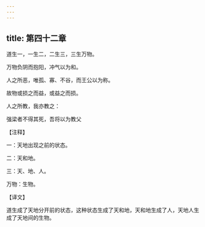 ```yaml
---
---
---
```

title: 第四十二章
---

道生一，一生二，二生三，三生万物。

万物负阴而抱阳，冲气以为和。

人之所恶，唯孤、寡、不谷，而王公以为称。

故物或损之而益，或益之而损。

人之所教，我亦教之：

强梁者不得其死，吾将以为教父

【注释】

一：天地出现之前的状态。

二：天和地。

三：天、地、人。

万物：生物。

【译文】

道生成了天地分开前的状态，这种状态生成了天和地，天和地生成了人，天地人生成了天地间的生物。